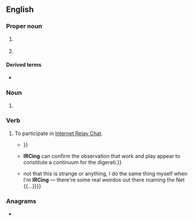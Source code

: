 {{selfref|For the Wiktionary IRC channel, see [[Wiktionary:IRC channel]].}}
==English==
{{wikipedia|IRC (disambiguation)}}

===Proper noun===
{{en-proper noun}}

# {{lb|en|Internet}} {{initialism of|en|Internet Relay Chat}}
# {{lb|en|US|_|legal}} {{initialism of|en|Internal Revenue Code}}

====Derived terms====
* {{l|en|IRCer}}

===Noun===
{{en-noun|s|IRC's}}

# {{lb|en|postal}} {{initialism of|en|international reply coupon}}

===Verb===
{{en-verb}}

# {{lb|en|intransitive|Internet|informal}} To participate in [[Internet Relay Chat]].
#* {{quote-book|en|year=1995|author=Stuart Harris|title=The Irc Survival Guide|passage=<nowiki><Xantha></nowiki> <- '''irced''' 2 yrs without aliases {{...}}}}
#* {{quote-book|en|year=2002|author=James Arnt Aune|title=Selling the Free Market|passage={{...}} '''IRCing''' can confirm the observation that work and play appear to constitute a continuum for the digerati.}}
#* {{quote-book|en|year=2004|author=Allison Rushby|title=Friday Night Cocktails|passage={{...}} not that this is strange or anything, I do the same thing myself when I'm '''IRCing''' &mdash; there're some real weirdos out there roaming the Net {{...}}}}

===Anagrams===
* {{anagrams|en|a=cir|-cir-|-ric|CIR|Cir.|ICR|RCI|RIC|Ric}}